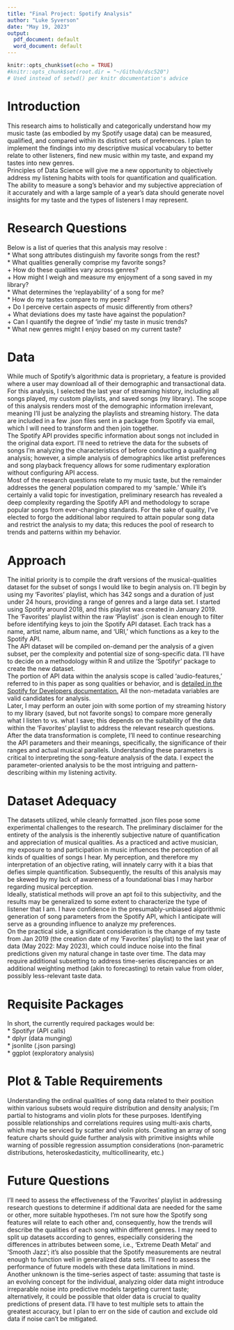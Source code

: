 ```yaml
---
title: "Final Project: Spotify Analysis"
author: "Luke Syverson"
date: "May 19, 2023"
output:
  pdf_document: default
  word_document: default
---
```


```r
knitr::opts_chunk$set(echo = TRUE)
#knitr::opts_chunk$set(root.dir = "~/Github/dsc520")
# Used instead of setwd() per knitr documentation's advice
```

# Introduction

This research aims to holistically and categorically understand how my music taste (as embodied by my Spotify usage data) can be measured, qualified, and compared within its distinct sets of preferences. I plan to implement the findings into my descriptive musical vocabulary to better relate to other listeners, find new music within my taste, and expand my tastes into new genres.  
Principles of Data Science will give me a new opportunity to objectively address my listening habits with tools for quantification and qualification. The ability to measure a song's behavior and my subjective appreciation of it accurately and with a large sample of a year's data should generate novel insights for my taste and the types of listeners I may represent.

# Research Questions

Below is a list of queries that this analysis may resolve :\
* What song attributes distinguish my favorite songs from the rest?\
* What qualities generally comprise my favorite songs?\
  + How do these qualities vary across genres?\
  + How might I weigh and measure my enjoyment of a song saved in my library?\
* What determines the 'replayability' of a song for me?\
*	How do my tastes compare to my peers?\
  + Do I perceive certain aspects of music differently from others?\
  + What deviations does my taste have against the population?\
  +	Can I quantify the degree of 'indie' my taste in music trends?\
*	What new genres might I enjoy based on my current taste?

# Data

While much of Spotify's algorithmic data is proprietary, a feature is provided where a user may download all of their demographic and transactional data. For this analysis, I selected the last year of streaming history, including all songs played, my custom playlists, and saved songs (my library). The scope of this analysis renders most of the demographic information irrelevant, meaning I'll just be analyzing the playlists and streaming history. The data are included in a few .json files sent in a package from Spotify via email, which I will need to transform and then join together.  
The Spotify API provides specific information about songs not included in the original data export. I'll need to retrieve the data for the subsets of songs I'm analyzing the characteristics of before conducting a qualifying analysis; however, a simple analysis of demographics like artist preferences and song playback frequency allows for some rudimentary exploration without configuring API access.  
Most of the research questions relate to my music taste, but the remainder addresses the general population compared to my 'sample.' While it's certainly a valid topic for investigation, preliminary research has revealed a deep complexity regarding the Spotify API and methodology to scrape popular songs from ever-changing standards. For the sake of quality, I've elected to forgo the additional labor required to attain popular song data and restrict the analysis to my data; this reduces the pool of research to trends and patterns within my behavior.  

# Approach

The initial priority is to compile the draft versions of the musical-qualities dataset for the subset of songs I would like to begin analysis on. I'll begin by using my 'Favorites' playlist, which has 342 songs and a duration of just under 24 hours, providing a range of genres and a large data set. I started using Spotify around 2018, and this playlist was created in January 2019. The 'Favorites' playlist within the raw 'Playlist' .json is clean enough to filter before identifying keys to join the Spotify API dataset. Each track has a name, artist name, album name, and 'URI,' which functions as a key to the Spotify API.  
The API dataset will be compiled on-demand per the analysis of a given subset, per the complexity and potential size of song-specific data. I'll have to decide on a methodology within R and utilize the 'Spotifyr' package to create the new dataset.  
The portion of API data within the analysis scope is called 'audio-features,' referred to in this paper as song qualities or behavior, and is [detailed in the Spotify for Developers documentation.](https://developer.spotify.com/documentation/web-api/reference/get-several-audio-features) All the non-metadata variables are valid candidates for analysis.  
Later, I may perform an outer join with some portion of my streaming history to my library (saved, but not favorite songs) to compare more generally what I listen to vs. what I save; this depends on the suitability of the data within the 'Favorites' playlist to address the relevant research questions.  
After the data transformation is complete, I'll need to continue researching the API parameters and their meanings, specifically, the significance of their ranges and actual musical parallels. Understanding these parameters is critical to interpreting the song-feature analysis of the data. I expect the parameter-oriented analysis to be the most intriguing and pattern-describing within my listening activity.

# Dataset Adequacy

The datasets utilized, while cleanly formatted .json files pose some experimental challenges to the research. The preliminary disclaimer for the entirety of the analysis is the inherently subjective nature of quantification and appreciation of musical qualities. As a practiced and active musician, my exposure to and participation in music influences the perception of all kinds of qualities of songs I hear. My perception, and therefore my interpretation of an objective rating, will innately carry with it a bias that defies simple quantification. Subsequently, the results of this analysis may be skewed by my lack of awareness of a foundational bias I may harbor regarding musical perception.  
Ideally, statistical methods will prove an apt foil to this subjectivity, and the results may be generalized to some extent to characterize the type of listener that I am. I have confidence in the presumably-unbiased algorithmic generation of song parameters from the Spotify API, which I anticipate will serve as a grounding influence to analyze my preferences.  
On the practical side, a significant consideration is the change of my taste from Jan 2019 (the creation date of my 'Favorites' playlist) to the last year of data (May 2022: May 2023), which could induce noise into the final predictions given my natural change in taste over time. The data may require additional subsetting to address time-series discrepancies or an additional weighting method (akin to forecasting) to retain value from older, possibly less-relevant taste data.

# Requisite Packages

In short, the currently required packages would be:\
* Spotifyr (API calls)\
* dplyr (data munging)\
* jsonlite (.json parsing)\
* ggplot (exploratory analysis)

# Plot & Table Requirements

Understanding the ordinal qualities of song data related to their position within various subsets would require distribution and density analysis; I'm partial to histograms and violin plots for these purposes. Identifying possible relationships and correlations requires using multi-axis charts, which may be serviced by scatter and violin plots. Creating an array of song feature charts should guide further analysis with primitive insights while warning of possible regression assumption considerations (non-parametric distributions, heteroskedasticity, multicollinearity, etc.)

# Future Questions

I'll need to assess the effectiveness of the 'Favorites' playlist in addressing research questions to determine if additional data are needed for the same or other, more suitable hypotheses. I'm not sure how the Spotify song features will relate to each other and, consequently, how the trends will describe the qualities of each song within different genres. I may need to split up datasets according to genres, especially considering the differences in attributes between some, i.e., 'Extreme Death Metal' and 'Smooth Jazz'; it's also possible that the Spotify measurements are neutral enough to function well in generalized data sets. I'll need to assess the performance of future models with these data limitations in mind.  
Another unknown is the time-series aspect of taste: assuming that taste is an evolving concept for the individual, analyzing older data might introduce irreparable noise into predictive models targeting current taste; alternatively, it could be possible that older data is crucial to quality predictions of present data. I'll have to test multiple sets to attain the greatest accuracy, but I plan to err on the side of caution and exclude old data if noise can't be mitigated.